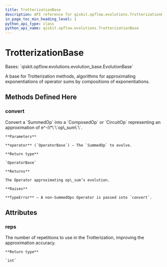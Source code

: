 ```yaml
---
title: TrotterizationBase
description: API reference for qiskit.opflow.evolutions.TrotterizationBase
in_page_toc_min_heading_level: 1
python_api_type: class
python_api_name: qiskit.opflow.evolutions.TrotterizationBase
---
```


# TrotterizationBase

<Class id="qiskit.opflow.evolutions.TrotterizationBase" isDedicatedPage={true} github="https://github.com/qiskit/qiskit/tree/stable/0.20/qiskit/opflow/evolutions/trotterizations/trotterization_base.py" signature="TrotterizationBase(reps=1)">
  Bases: `qiskit.opflow.evolutions.evolution_base.EvolutionBase`

  A base for Trotterization methods, algorithms for approximating exponentiations of operator sums by compositions of exponentiations.

  ## Methods Defined Here

  ### convert

  <Function id="qiskit.opflow.evolutions.TrotterizationBase.convert" name="convert" signature="abstract TrotterizationBase.convert(operator)">
    Convert a `SummedOp` into a `ComposedOp` or `CircuitOp` representing an approximation of e^-i\*\`\`op\_sum\`\`.

    **Parameters**

    **operator** (`OperatorBase`) – The `SummedOp` to evolve.

    **Return type**

    `OperatorBase`

    **Returns**

    The Operator approximating op\_sum’s evolution.

    **Raises**

    **TypeError** – A non-SummedOps Operator is passed into `convert`.
  </Function>

  ## Attributes

  ### reps

  <Attribute id="qiskit.opflow.evolutions.TrotterizationBase.reps" name="reps">
    The number of repetitions to use in the Trotterization, improving the approximation accuracy.

    **Return type**

    `int`
  </Attribute>
</Class>

